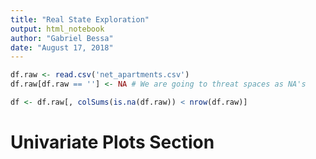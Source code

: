 ```yaml
---
title: "Real State Exploration"
output: html_notebook
author: "Gabriel Bessa"
date: "August 17, 2018"
---
```


```r
df.raw <- read.csv('net_apartments.csv')
df.raw[df.raw == ''] <- NA # We are going to threat spaces as NA's

df <- df.raw[, colSums(is.na(df.raw)) < nrow(df.raw)]
```

# Univariate Plots Section